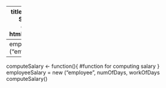 ------
title: "Pay Roll System"
output: html_notebook
-----
employee <- ("employee.r")

----
computeSalary <- function(){
  #function for computing salary
  }
employeeSalary = new ("employee", numOfDays, workOfDays
computeSalary()
